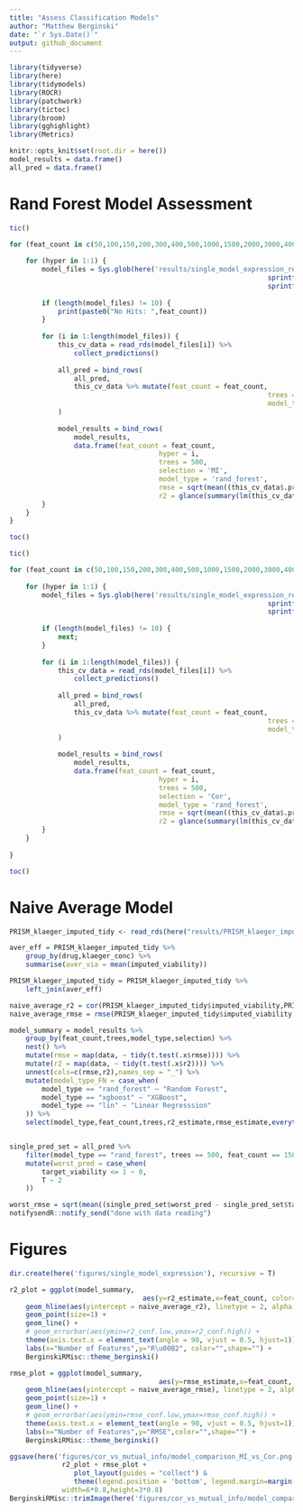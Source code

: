 ```yaml
---
title: "Assess Classification Models"
author: "Matthew Berginski"
date: "`r Sys.Date()`"
output: github_document
---
```


```r
library(tidyverse)
library(here)
library(tidymodels)
library(ROCR)
library(patchwork)
library(tictoc)
library(broom)
library(gghighlight)
library(Metrics)

knitr::opts_knit$set(root.dir = here())
model_results = data.frame()
all_pred = data.frame()
```

# Rand Forest Model Assessment

```r
tic()

for (feat_count in c(50,100,150,200,300,400,500,1000,1500,2000,3000,4000,5000)) {
	
	for (hyper in 1:1) {
		model_files = Sys.glob(here('results/single_model_expression_regression_MI',
																sprintf('rand_forest_param_scan_%dfeat_notune',feat_count),
																sprintf('hyper%03d*.rds', hyper)))
		
		if (length(model_files) != 10) {
			print(paste0("No Hits: ",feat_count))
		}
		
		for (i in 1:length(model_files)) {
			this_cv_data = read_rds(model_files[i]) %>%
				collect_predictions()
			
			all_pred = bind_rows(
				all_pred,
				this_cv_data %>% mutate(feat_count = feat_count, 
																trees = 500, 
																model_type = 'rand_forest')
			)
			
			model_results = bind_rows(
				model_results,
				data.frame(feat_count = feat_count,
									 hyper = i,
									 trees = 500,
									 selection = 'MI',
									 model_type = 'rand_forest',
									 rmse = sqrt(mean((this_cv_data$.pred - this_cv_data$target_viability)^2)),
									 r2 = glance(summary(lm(this_cv_data$.pred ~ this_cv_data$target_viability)))$r.squared))
		}
	}
}

toc()
```

```r
tic()

for (feat_count in c(50,100,150,200,300,400,500,1000,1500,2000,3000,4000,5000)) {
	
	for (hyper in 1:1) {
		model_files = Sys.glob(here('results/single_model_expression_regression',
																sprintf('rand_forest_param_scan_%dfeat_notune',feat_count),
																sprintf('hyper%03d*.rds', hyper)))
		
		if (length(model_files) != 10) {
			next;
		}
		
		for (i in 1:length(model_files)) {
			this_cv_data = read_rds(model_files[i]) %>%
				collect_predictions()
			
			all_pred = bind_rows(
				all_pred,
				this_cv_data %>% mutate(feat_count = feat_count, 
																trees = 500, 
																model_type = 'rand_forest')
			)
			
			model_results = bind_rows(
				model_results,
				data.frame(feat_count = feat_count,
									 hyper = i,
									 trees = 500,
									 selection = 'Cor',
									 model_type = 'rand_forest',
									 rmse = sqrt(mean((this_cv_data$.pred - this_cv_data$target_viability)^2)),
									 r2 = glance(summary(lm(this_cv_data$.pred ~ this_cv_data$target_viability)))$r.squared))
		}
	}
	
}

toc()
```

# Naive Average Model

```r
PRISM_klaeger_imputed_tidy <- read_rds(here("results/PRISM_klaeger_imputed_tidy.rds"))

aver_eff = PRISM_klaeger_imputed_tidy %>% 
	group_by(drug,klaeger_conc) %>%
	summarise(aver_via = mean(imputed_viability))

PRISM_klaeger_imputed_tidy = PRISM_klaeger_imputed_tidy %>%
	left_join(aver_eff)

naive_average_r2 = cor(PRISM_klaeger_imputed_tidy$imputed_viability,PRISM_klaeger_imputed_tidy$aver_via)^2
naive_average_rmse = rmse(PRISM_klaeger_imputed_tidy$imputed_viability,PRISM_klaeger_imputed_tidy$aver_via)
```

```r
model_summary = model_results %>% 
	group_by(feat_count,trees,model_type,selection) %>% 
	nest() %>%
	mutate(rmse = map(data, ~ tidy(t.test(.x$rmse)))) %>%
	mutate(r2 = map(data, ~ tidy(t.test(.x$r2)))) %>%
	unnest(cols=c(rmse,r2),names_sep = "_") %>%
	mutate(model_type_FN = case_when(
		model_type == "rand_forest" ~ "Random Forest",
		model_type == "xgboost" ~ "XGBoost",
		model_type == "lin" ~ "Linear Regresssion"
	)) %>%
	select(model_type,feat_count,trees,r2_estimate,rmse_estimate,everything())


single_pred_set = all_pred %>% 
	filter(model_type == "rand_forest", trees == 500, feat_count == 1500) %>% 
	mutate(worst_pred = case_when(
		target_viability <= 1 ~ 0,
		T ~ 2
	))

worst_rmse = sqrt(mean((single_pred_set$worst_pred - single_pred_set$target_viability)^2))
notifysendR::notify_send("done with data reading")
```

# Figures

```r
dir.create(here('figures/single_model_expression'), recursive = T)

r2_plot = ggplot(model_summary, 
								 aes(y=r2_estimate,x=feat_count, color=selection, shape=selection)) + 
	geom_hline(aes(yintercept = naive_average_r2), linetype = 2, alpha = 0.5) +
	geom_point(size=1) + 
	geom_line() +
	# geom_errorbar(aes(ymin=r2_conf.low,ymax=r2_conf.high)) +
	theme(axis.text.x = element_text(angle = 90, vjust = 0.5, hjust=1)) +
	labs(x="Number of Features",y="R\u00B2", color="",shape="") +
	BerginskiRMisc::theme_berginski()

rmse_plot = ggplot(model_summary, 
									 aes(y=rmse_estimate,x=feat_count, color=selection, shape=selection)) + 
	geom_hline(aes(yintercept = naive_average_rmse), linetype = 2, alpha = 0.5) +
	geom_point(size=1) + 
	geom_line() +
	# geom_errorbar(aes(ymin=rmse_conf.low,ymax=rmse_conf.high)) +
	theme(axis.text.x = element_text(angle = 90, vjust = 0.5, hjust=1)) +
	labs(x="Number of Features",y="RMSE",color="",shape="") +
	BerginskiRMisc::theme_berginski()

ggsave(here('figures/cor_vs_mutual_info/model_comparison_MI_vs_Cor.png'),
			 r2_plot + rmse_plot +
			 	plot_layout(guides = "collect") & 
			 	theme(legend.position = 'bottom', legend.margin=margin(0,0,0,0), legend.box.margin=margin(-10,-10,-10,-10)),
			 width=6*0.8,height=3*0.8)
BerginskiRMisc::trimImage(here('figures/cor_vs_mutual_info/model_comparison_MI_vs_Cor.png'))
```

